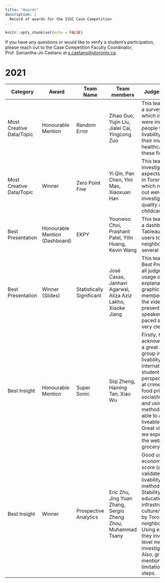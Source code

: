```yaml
---
title: "Awards"
description: |
  Record of awards for the ISSC Case Competition
---
```


```r
knitr::opts_chunk$set(echo = FALSE)
```

If you have any questions or would like to verify a student's participation, please reach out to the Case Competition Faculty Coordinator, Prof. Samantha-Jo Caetano at [s.caetano\@utoronto.ca](mailto:s.caetano@utoronto.ca){.email}.

# 2021

+--------------------------+--------------------------------+---------------------------+-----------------------------------------------+------------------------------------------------------------------------------------------------------------------------------------------------------------------------------------------------------------------------------------------------------------------------------------------------------------------------------------------------------------------------+
| Category                 | Award                          | Team Name                 | Team members                                  | Judges comments                                                                                                                                                                                                                                                                                                                                                        |
+==========================+================================+===========================+===============================================+========================================================================================================================================================================================================================================================================================================================================================================+
| Most Creative Data/Topic | Honourable Mention             | Random Error              | Zihao Guo,                                    | This team conducted a survey to identify which indicators were important to people for judging livability and tailored their investigation to healthcare based on these findings.                                                                                                                                                                                      |
|                          |                                |                           | Yujin Liu,                                    |                                                                                                                                                                                                                                                                                                                                                                        |
|                          |                                |                           | Jialei Cai,                                   |                                                                                                                                                                                                                                                                                                                                                                        |
|                          |                                |                           | Yingcong Zuo                                  |                                                                                                                                                                                                                                                                                                                                                                        |
+--------------------------+--------------------------------+---------------------------+-----------------------------------------------+------------------------------------------------------------------------------------------------------------------------------------------------------------------------------------------------------------------------------------------------------------------------------------------------------------------------------------------------------------------------+
| Most Creative Data/Topic | Winner                         | Zero Point Five           | Yi                                            | This team had investigated multiple aspects of livability in Toronto. Two of which really stood out were the investigation of air quality and childcare.                                                                                                                                                                                                               |
|                          |                                |                           | Qin, Pan Chen, Yini Mao,                      |                                                                                                                                                                                                                                                                                                                                                                        |
|                          |                                |                           | Xiaoxuan Han                                  |                                                                                                                                                                                                                                                                                                                                                                        |
+--------------------------+--------------------------------+---------------------------+-----------------------------------------------+------------------------------------------------------------------------------------------------------------------------------------------------------------------------------------------------------------------------------------------------------------------------------------------------------------------------------------------------------------------------+
| Best Presentation        | Honourable Mention (Dashboard) | EKPY                      | Younwoo                                       | This team developed a dashboard in Tableaux allowing users to browse neighbourhoods on several measures.                                                                                                                                                                                                                                                               |
|                          |                                |                           | Choi, Prashant Patel, Yilin Huang, Kevin Wang |                                                                                                                                                                                                                                                                                                                                                                        |
+--------------------------+--------------------------------+---------------------------+-----------------------------------------------+------------------------------------------------------------------------------------------------------------------------------------------------------------------------------------------------------------------------------------------------------------------------------------------------------------------------------------------------------------------------+
| Best Presentation        | Winner (Slides)                | Statistically Significant | José                                          | This team was voted Best Presentation by all judges. Great usage of self-explanatory graphics. All team members spoke in the video presentation and all speakers were well paced and spoke very clearly.                                                                                                                                                               |
|                          |                                |                           | Casas, Janhavi                                |                                                                                                                                                                                                                                                                                                                                                                        |
|                          |                                |                           | Agarwal, Aliza Aziz Lakho, Xiaoke             |                                                                                                                                                                                                                                                                                                                                                                        |
|                          |                                |                           | Jiang                                         |                                                                                                                                                                                                                                                                                                                                                                        |
+--------------------------+--------------------------------+---------------------------+-----------------------------------------------+------------------------------------------------------------------------------------------------------------------------------------------------------------------------------------------------------------------------------------------------------------------------------------------------------------------------------------------------------------------------+
| Best Insight             | Honourable Mention             | Super Sonic               | Siqi                                          | Firstly, the land acknowledgement is a great addition. This group investigated livability from an international students' perspective. Looking at crime rate, rent, food prices, social/transportation, and using in depth methods they were able to assess how liveable Toronto is. Great visualizations, we especially like the web graphic for grocery item prices. |
|                          |                                |                           | Zheng, Haining Tan,                           |                                                                                                                                                                                                                                                                                                                                                                        |
|                          |                                |                           | Xiao Wu                                       |                                                                                                                                                                                                                                                                                                                                                                        |
+--------------------------+--------------------------------+---------------------------+-----------------------------------------------+------------------------------------------------------------------------------------------------------------------------------------------------------------------------------------------------------------------------------------------------------------------------------------------------------------------------------------------------------------------------+
| Best Insight             | Winner                         | Prospective               | Eric                                          | Good usage of the economics livability score (an already validated measure of livability). Their methods looked at: Stability, Healthcare, education, infrastructure, culture/environment by Toronto neighbourhoods. Using external data, they invoked senior level methods to investigate livability. Also, great job mentioning limitations and next steps.          |
|                          |                                | Analytics                 | Zhu, Jing Yuan Zhang, Sergio                  |                                                                                                                                                                                                                                                                                                                                                                        |
|                          |                                |                           | Zheng Zhou, Muhammad Tsany                    |                                                                                                                                                                                                                                                                                                                                                                        |
+--------------------------+--------------------------------+---------------------------+-----------------------------------------------+------------------------------------------------------------------------------------------------------------------------------------------------------------------------------------------------------------------------------------------------------------------------------------------------------------------------------------------------------------------------+
